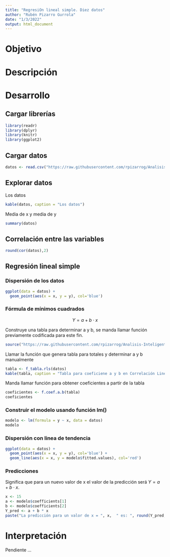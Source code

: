 ---
title: "RegresiOn lineal simple. Diez datos"
author: "Rubén Pizarro Gurrola"
date: "1/3/2022"
output: html_document
---

# Objetivo

# Descripción 

# Desarrollo

## Cargar librerías
```{r message=FALSE, warning=FALSE}
library(readr)
library(dplyr)
library(knitr)
library(ggplot2)
```

## Cargar datos
```{r}
datos <- read.csv("https://raw.githubusercontent.com/rpizarrog/Analisis-Inteligente-de-datos/main/datos/datos%20para%20regresion%20diez%20datos.csv")

```


## Explorar datos

Los datos
```{r}
kable(datos, caption = "Los datos")
```

Media de x y media de y


```{r}
summary(datos)

```

## Correlación entre las variables
```{r}
round(cor(datos),2)
```
## Regresión lineal simple

### Dispersión de los datos
```{r}
ggplot(data = datos) +
  geom_point(aes(x = x, y = y), col='blue')
```

### Fórmula de mínimos cuadrados
$$
Y = a + b \cdot x
$$

Construye una tabla para determinar a y b, se manda llamar función previamente codificada para este fin.
```{r}
source("https://raw.githubusercontent.com/rpizarrog/Analisis-Inteligente-de-datos/main/funciones/misfunciones.R")

```

Llamar la función que genera tabla para totales y determinar a y b manualmente
```{r}
tabla <- f_tabla.rls(datos)
kable(tabla, caption = "Tabla para coeficiene a y b en Correlación Lineal Simple")

```

Manda llamar función para obtener coeficientes a partir de la tabla
```{r}
coeficientes <- f.coef.a.b(tabla)
coeficientes
```


### Construir el modelo usando función lm()
```{r}
modelo <- lm(formula = y ~ x, data = datos)
modelo
```

### Dispersión con linea de tendencia
```{r}
ggplot(data = datos) +
  geom_point(aes(x = x, y = y), col='blue') +
  geom_line(aes(x = x, y = modelo$fitted.values), col='red')
```


### Predicciones

Significa que para un nuevo valor de x el valor de la predicción será $Y = a + b \cdot x$.

```{r}
x <- 15
a <- modelo$coefficients[1]
b <- modelo$coefficients[2]
Y_pred <- a + b * x
paste("La predicción para un valor de x = ", x,  " es: ", round(Y_pred, 4))
```
# Interpretación

Pendiente ...


